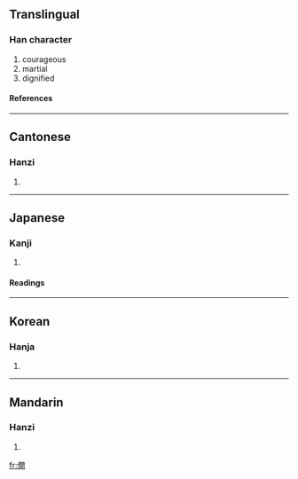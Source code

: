 ==Translingual==
===Han character===
{{Han char|rad=人|as=12|sn=14|four=2722<sub>0</sub>|canj=人日弓月 (OANB)}}
# courageous
# martial
# dignified
====References====
{{Han ref|kx=0117.190|dkj=01122|dj=0249.050|hdz=10222.080|uh=50E9|ud=20713|bh=B9B7|bd=47543}}
----
==Cantonese==
===Hanzi===
{{yue-hanzi|jyut=|y=haan5}}
# {{defn|Cantonese}}
----
==Japanese==
===Kanji===
{{ja-kanji|grade=|rs=人12}}
# {{defn|Japanese}}
====Readings====
{{ja-readings|on=[[かん]] (kan), [[げん]] (gen)|kun=[[たけだけしいさま]] (takedakeshiisama)}}
----
==Korean==
===Hanja===
{{ko-hanja|hangeul=한|rv=han|mr=han}}
# {{defn|Korean}}
----
==Mandarin==
===Hanzi===
{{cmn-hanzi|pin=[[xiàn]] (xian4)|wg=hsien<sup>4</sup>}}
# {{defn|Mandarin}}

[[fr:僩]]